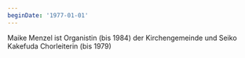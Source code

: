 ```yaml
---
beginDate: '1977-01-01'
---
```


Maike Menzel ist Organistin (bis 1984) der Kirchengemeinde und Seiko Kakefuda
Chorleiterin (bis 1979)
